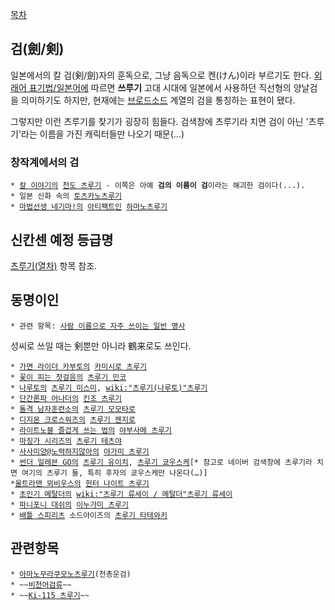 [[목차]]

== 검(劍/剣) ==
일본에서의 칼 검(剣/劍)자의 훈독으로, 그냥 음독으로 켄(けん)이라 부르기도 한다. [[외래어 표기법/일본어]]에 따르면 '''쓰루기'''
고대 시대에 일본에서 사용하던 직선형의 양날검을 의미하기도 하지만, 현재에는 [[브로드소드]] 계열의 검을 통칭하는 표현이 됐다.

그렇지만 이런 츠루기를 찾기가 굉장히 힘들다. 검색창에 츠루기라 치면 검이 아닌 '츠루기'라는 이름을 가진 캐릭터들만 나오기 때문(…)

=== 창작계에서의 검 ===
 * [[칼 이야기]]의 [[천도 츠루기]] - 이쪽은 아예 '''검의 이름이 검'''이라는 해괴한 검이다(...).
 * 일본 신화 속의 [[토츠카노츠루기]]
 * [[마법선생 네기마!]]의 [[아티팩트]]인 [[하마노츠루기]]

== 신칸센 예정 등급명 ==
[[츠루기(열차)]] 항목 참조.

== 동명이인 ==
 * 관련 항목: [[사람 이름으로 자주 쓰이는 일반 명사]]

성씨로 쓰일 때는 剣뿐만 아니라 鶴来로도 쓰인다.

 * [[가면 라이더 카부토]]의 [[카미시로 츠루기]]
 * [[꽃이 피는 첫걸음]]의 [[츠루기 민코]]
 * [[나루토]]의 [[츠루기 미스미]], [[wiki:"츠루기(나루토)"츠루기]]
 * [[단간론파 어나더]]의 [[킨조 츠루기]]
 * [[돌격 남자훈련소]]의 [[츠루기 모모타로]]
 * [[디지몬 크로스워즈]]의 [[츠루기 젠지로]]
 * [[라이트노블 즐겁게 쓰는 법]]의 [[야부사메 츠루기]]
 * [[마징가 시리즈]]의 [[츠루기 테츠야]]
 * [[사사미양@노력하지않아]]의 [[야가미 츠루기]]
 * [[썬더 일레븐 GO]]의 [[츠루기 유이치]], [[츠루기 쿄우스케]][* 참고로 네이버 검색창에 츠루기라 치면 여기의 츠루기 둘, 특히 후자의 쿄우스케만 나온다(…)]
 *[[울트라맨 뫼비우스]]의 [[헌터 나이트 츠루기]]
 * [[초인기 메탈더]]의 [[wiki:"츠루기 류세이 / 메탈더"츠루기 류세이]]
 * [[파니포니 대쉬]]의 [[이누가미 츠루기]]
 * [[배틀 스피리츠]] 소드아이즈의 [[츠루기 타테와키]]

== 관련항목 ==
 * [[아마노무라쿠모노츠루기]](천총운검)
 * ~~[[비천어검류]]~~
 * ~~[[Ki-115 츠루기]]~~
